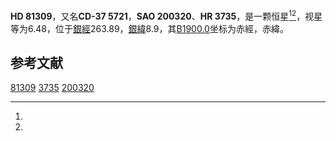{{Starbox begin
| name = HD 81309
}}
{{Starbox observe
| epoch = [[J2000.0|J2000.0]]
| constell = {{星座名待查}}<ref name=SIMBAD>{{cite web
 | url=http://simbad.u-strasbg.fr/simbad/sim-id?Ident=HR+3735
 | title =Pulsating variable Star
 | publisher=Centre de Données astronomiques de Strasbourg
 | work=SIMBAD
 | accessdate=2012-07-13}}</ref><ref name=DATA>{{cite web
 | url=http://vizier.u-strasbg.fr/viz-bin/VizieR-5?-out.add=.&-source=5050&-corr=PK=HR&-out.max=9999&HR=3735
 | title=VizieR Detailed Page
 | accessdate=2012-07-13
 | archive-date=2016-03-04
 | archive-url=https://web.archive.org/web/20160304213429/http://vizier.u-strasbg.fr/viz-bin/VizieR-5?-out.add=.&-source=5050&-corr=PK=HR&-out.max=9999&HR=3735
 | dead-url=no
 }}</ref>
| 星官 = 
| ra = {{RA|9|23|44.8}}<ref name=SIMBAD /><ref name=DATA />
| dec = {{DEC|-37|45|26}}<ref name=SIMBAD /><ref name=DATA />
| appmag_v = 6.48<ref name=SIMBAD /><ref name=DATA />
}}
{{Starbox character
| class = A1mA5-F0<ref name=SIMBAD /><ref name=DATA />
| b-v = 0.18<ref name=SIMBAD /><ref name=DATA />
| u-b = <ref name=SIMBAD /><ref name=DATA />
| r-i = <ref name=SIMBAD /><ref name=DATA />
| variable = 
}}
{{Starbox astrometry
| radial_v = 
| prop_mo_ra = 20
| parallax = 
| p_error = 
}}
{{Starbox catalog
| names =CD-37 5721，[[SAO星表|SAO]] 200320，[[HD星表|HD]] 81309，[[HR星表|HR]] 3735}}
{{Starbox reference |Simbad=HR+3735}}
{{Starbox end}}

'''HD 81309'''，又名'''CD-37 5721'''，'''SAO 200320'''、'''HR 3735'''，是一颗恒星<ref name=SIMBAD /><ref name=DATA />，视星等为6.48，位于[[銀道座標系|銀經]]263.89，[[銀道座標系|銀緯]]8.9，其[[B1900.0|B1900.0]]坐标为赤經{{RA|9|19|43.6}}，赤緯{{DEC|-37|8.9|42}}。

== 参考文献 ==
{{reflist}}

{{star-stub}}

[[Category:HD和HDE天體|81309]]
[[Category:HR天體|3735]]
[[Category:SAO天體|200320]]